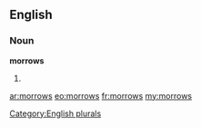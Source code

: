 ==English==

===Noun===
'''morrows'''

# {{plural of|[[morrow]]}}

[[Category:English plurals]]

[[ar:morrows]]
[[eo:morrows]]
[[fr:morrows]]
[[my:morrows]]